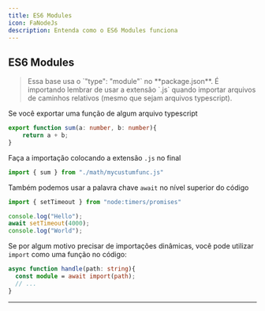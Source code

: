 ```yaml
---
title: ES6 Modules
icon: FaNodeJs
description: Entenda como o ES6 Modules funciona
---
```


## ES6 Modules

<Blockquote color="warn" icon={icons.warn}>
  Essa base usa o `"type": "module"` no **package.json**. É importando lembrar de usar a extensão `.js` quando importar arquivos de caminhos relativos (mesmo que sejam arquivos typescript).
</Blockquote>

Se você exportar uma função de algum arquivo typescript
```ts title="src/functions/math/mycustumfunc.ts"
export function sum(a: number, b: number){
    return a + b;
}
```
Faça a importação colocando a extensão `.js` no final
```ts title="src/functions/index.ts"
import { sum } from "./math/mycustumfunc.js"
```

Também podemos usar a palavra chave `await` no nível superior do código

```ts title="hello.ts"
import { setTimeout } from "node:timers/promises"

console.log("Hello");
await setTimeout(4000);
console.log("World");
```

Se por algum motivo precisar de importações dinâmicas, você pode utilizar `import` como uma função no código:
```ts title="handler.ts"
async function handle(path: string){
  const module = await import(path);
  // ...
}
```
---